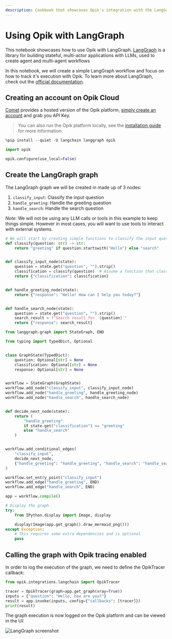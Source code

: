 ```yaml
---
description: Cookbook that showcases Opik's integration with the LangGraph Python SDK
---
```


# Using Opik with LangGraph

This notebook showcases how to use Opik with LangGraph. [LangGraph](https://langchain-ai.github.io/langgraph/) is a library for building stateful, multi-actor applications with LLMs, used to create agent and multi-agent workflows

In this notebook, we will create a simple LangGraph workflow and focus on how to track it's execution with Opik. To learn more about LangGraph, check out the [official documentation](https://langchain-ai.github.io/langgraph/).

## Creating an account on Opik Cloud

[Comet](https://www.comet.com/site?from=llm&utm_source=opik&utm_medium=colab&utm_content=langgraph&utm_campaign=opik) provides a hosted version of the Opik platform, [simply create an account](https://www.comet.com/signup?from=llm&=opik&utm_medium=colab&utm_content=langgraph&utm_campaign=opik) and grab you API Key.

> You can also run the Opik platform locally, see the [installation guide](https://www.comet.com/docs/opik/self-host/overview/?from=llm&utm_source=opik&utm_medium=colab&utm_content=langgraph&utm_campaign=opik) for more information.


```python
%pip install --quiet -U langchain langgraph opik
```


```python
import opik

opik.configure(use_local=False)
```

## Create the LangGraph graph

The LangGraph graph we will be created in made up of 3 nodes:

1. `classify_input`: Classify the input question
2. `handle_greeting`: Handle the greeting question
3. `handle_search`: Handle the search question

*Note*: We will not be using any LLM calls or tools in this example to keep things simple. However in most cases, you will want to use tools to interact with external systems.


```python
# We will start by creating simple functions to classify the input question and handle the greeting and search questions.
def classify(question: str) -> str:
    return "greeting" if question.startswith("Hello") else "search"


def classify_input_node(state):
    question = state.get("question", "").strip()
    classification = classify(question)  # Assume a function that classifies the input
    return {"classification": classification}


def handle_greeting_node(state):
    return {"response": "Hello! How can I help you today?"}


def handle_search_node(state):
    question = state.get("question", "").strip()
    search_result = f"Search result for '{question}'"
    return {"response": search_result}
```


```python
from langgraph.graph import StateGraph, END

from typing import TypedDict, Optional


class GraphState(TypedDict):
    question: Optional[str] = None
    classification: Optional[str] = None
    response: Optional[str] = None


workflow = StateGraph(GraphState)
workflow.add_node("classify_input", classify_input_node)
workflow.add_node("handle_greeting", handle_greeting_node)
workflow.add_node("handle_search", handle_search_node)


def decide_next_node(state):
    return (
        "handle_greeting"
        if state.get("classification") == "greeting"
        else "handle_search"
    )


workflow.add_conditional_edges(
    "classify_input",
    decide_next_node,
    {"handle_greeting": "handle_greeting", "handle_search": "handle_search"},
)

workflow.set_entry_point("classify_input")
workflow.add_edge("handle_greeting", END)
workflow.add_edge("handle_search", END)

app = workflow.compile()

# Display the graph
try:
    from IPython.display import Image, display

    display(Image(app.get_graph().draw_mermaid_png()))
except Exception:
    # This requires some extra dependencies and is optional
    pass
```

## Calling the graph with Opik tracing enabled

In order to log the execution of the graph, we need to define the OpikTracer callback:


```python
from opik.integrations.langchain import OpikTracer

tracer = OpikTracer(graph=app.get_graph(xray=True))
inputs = {"question": "Hello, how are you?"}
result = app.invoke(inputs, config={"callbacks": [tracer]})
print(result)
```

The graph execution is now logged on the Opik platform and can be viewed in the UI:

![LangGraph screenshot](https://raw.githubusercontent.com/comet-ml/opik/main/apps/opik-documentation/documentation/static/img/cookbook/langgraph_cookbook.png)
